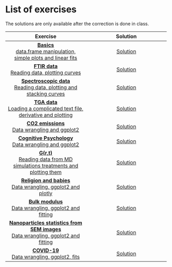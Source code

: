 # List of exercises

The solutions are only available after the correction is done in class.

| Exercise | Solution |
|:-:|:-:|
| [**Basics**<br>data.frame manipulation, simple plots and linear fits](Exo/plot0/exercise.html) | [Solution](Exo/plot0/solution.html)|
| [**FTIR data**<br>Reading data, plotting curves](Exo/FTIR/exercise.html) | [Solution](Exo/FTIR/solution.html)|
| [**Spectroscopic data**<br>Reading data, plotting and stacking curves](Exo/spectro/exercise.html) | [Solution](Exo/spectro/solution.html)|
| [**TGA data**<br>Loading a complicated text file, derivative and plotting](Exo/tga/exercise.html) | [Solution](Exo/tga/solution.html)|
| [**CO2 emissions**<br>Data wrangling and ggplot2](Exo/co2/exercise.html) | [Solution](Exo/co2/solution.html)|
| [**Cognitive Psychology**<br>Data wrangling and ggplot2](Exo/psycho_cog/exercise.html) | [Solution](Exo/psycho_cog/solution.html)|
| [**G(r,t)**<br>Reading data from MD simulations treatments and plotting them](Exo/Grt/exercise.html) | [Solution](Exo/Grt/solution.html)|
| [**Religion and babies**<br>Data wrangling, ggplot2 and plotly](Exo/religion_babies/exercise.html) | [Solution](Exo/religion_babies/solution.html)|
| [**Bulk modulus**<br>Data wrangling, ggplot2 and fitting](Exo/bulk_modulus/exercise.html) | [Solution](Exo/bulk_modulus/solution.html)|
| [**Nanoparticles statistics from SEM images**<br>Data wrangling, ggplot2 and fitting](Exo/SEM_particles/exercise.html) | [Solution](Exo/SEM_particles/solution.html)|
| [**COVID-19**<br>Data wrangling, ggplot2, fits](Exo/covid/exercise.html) | [Solution](Exo/covid/solution.html)|
